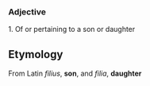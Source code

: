 ===Adjective===
1. Of or pertaining to a son or daughter

==Etymology==
From Latin ''filius'', '''son''', and ''filia'', '''daughter'''